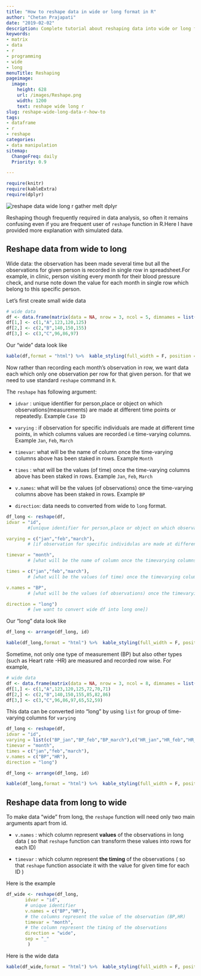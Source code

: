 ```yaml
---
title: "How to reshape data in wide or long format in R"
author: "Chetan Prajapati"
date: "2019-02-02"
description: Complete tutorial about reshaping data into wide or long format using standard r reshape function.
keywords: 
- matrix
- data
- r
- programming
- wide
- long
menuTitle: Reshaping
pageimage:
  image:
    height: 628
    url: /images/Reshape.png
    width: 1200
    text: reshape wide long r
slug: reshape-wide-long-data-r-how-to
tags:
- dataframe
- r
- reshape
categories: 
- data manipulation
sitemap:
  ChangeFreq: daily
  Priority: 0.9

---
```

```r
require(knitr)
require(kableExtra)
require(dplyr)
```

<img alt="reshape data wide long r gather melt dplyr" src="/images/Reshape.png" />

Reshaping though frequently required in data analysis, so often it remains confusing even if you are frequent  user of `reshape` function in R.Here I have provided more explanation with simulated data.


## Reshape data from wide to long

Wide data: the observation has been made several time  but all the observations for given person is recorded in single row in spreadsheet.For example, in clinic, person visiting every month for their blood pressure check, and nurse note down the value for each month in single row which belong to this specific person. 


Let's first create small wide data

```r
# wide data
df <- data.frame(matrix(data = NA, nrow = 3, ncol = 5, dimnames = list(NULL, paste0(c("id","name","jan","feb","march")))))
df[1,] <- c(1,"A",123,120,125)
df[2,] <- c(2,"B",140,150,155)
df[3,] <- c(3,"C",96,86,97)
```

Our "wide" data look like

```r
kable(df,format = "html") %>%  kable_styling(full_width = F, position = "center",font_size = 14)
```

Now rather than recording each month's observation in row, we want data each which only one observation per row for that given person. for that we need to use standard `reshape` command in `R`.  

The `reshape` has following argument:

+ `idvar` : unique identifier for person,place or object on which observations(measurements) are made at different time points or repeatedly. Example `Case ID`

+ `varying` :  if observation for specific individuals are made at different time points, in which columns values are recorded i.e time-varying columns. Example `Jan`, `Feb`, `March`

+ `timevar`: what will be the name of column once the time-varying columns above has been staked in rows. Example `Month` 

+ `times` : what will be the values (of time) once the time-varying columns above has been staked in rows. Example  `Jan`, `Feb`, `March`

+ `v.names`: what will be the values (of observations) once the time-varying columns above has been staked in rows. Example `BP`

+ `direction`: data needs to converted from wide to `long` format.


```r
df_long <- reshape(df,
idvar = "id",  
        #[unique identifier for person,place or object on which observations(measurments) are made at different time points or repeatedly]

varying = c("jan","feb","march"),  
        # [if observation for specific individulas are made at different time points, in which columns values are recorded i.e time-varying columns ]

timevar = "month", 
        # [what will be the name of column once the timevarying columns above has been staked in rows]

times = c("jan","feb","march"),
        # [what will be the values (of time) once the timevarying columns above has been staked in rows]

v.names = "BP", 
        # [what will be the values (of observations) once the timevarying columns above has been staked in rows]

direction = "long")   
        # [we want to convert wide df into long one])
```

Our "long" data look like

```r
df_long <- arrange(df_long, id)

kable(df_long,format = "html") %>%  kable_styling(full_width = F, position = "center",font_size = 14)
```

Sometime, not only one type of measurement (BP) but also other types (such as Heart rate -HR) are measured and recorded row wise. For example,

```r
# wide data
df <- data.frame(matrix(data = NA, nrow = 3, ncol = 8, dimnames = list(NULL, paste0(c("id","name","BP_jan","BP_feb","BP_march","HR_jan","HR_feb","HR_march")))))
df[1,] <- c(1,"A",123,120,125,72,70,71)
df[2,] <- c(2,"B",140,150,155,85,82,86)
df[3,] <- c(3,"C",96,86,97,65,52,59)
```

This data can be converted into "long" by using `list` for group of time-varying columns for `varying`


```r
df_long <- reshape(df,
idvar = "id",  
varying = list(c("BP_jan","BP_feb","BP_march"),c("HR_jan","HR_feb","HR_march") ),  
timevar = "month", 
times = c("jan","feb","march"),
v.names = c("BP","HR"), 
direction = "long")   
```


```r
df_long <- arrange(df_long, id)
```

```r
kable(df_long,format = "html") %>%  kable_styling(full_width = F, position = "center",font_size = 14)
```


## Reshape data from long to wide

To make data "wide" from long, the `reshape` function will need only two main arguments apart from id. 

+ `v.names` : which column represent **values** of the observations in long data ( so that `reshape` function can transform these values into rows for each ID)

+ `timevar` : which column represent **the timing** of the observations ( so that `reshape` function associate it with the value for given time for each ID )

Here is the example

```r
df_wide <- reshape(df_long,
       idvar = "id",
       # unique identifier
       v.names = c("BP","HR"),
       # the columns represent the value of the observation (BP,HR)
       timevar = "month",
       # the column represent the timing of the observations
       direction = "wide",
       sep = "_"
        )
```

Here is the wide data

```r
kable(df_wide,format = "html") %>%  kable_styling(full_width = F, position = "center",font_size = 14)
```

